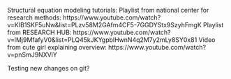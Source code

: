 Structural equation modeling tutorials:
    Playlist from national center for research methods: https://www.youtube.com/watch?v=KIB1SKF5uNw&list=PLzv58M2GAfm4CF5-7GGDYStx9SzyhFmgK
    Playlist from RESEARCH HUB: https://www.youtube.com/watch?v=lMj9MfafyV0&list=PLQ45kJKYgpblHwnN4q2M7y2mLy8SY0x81
    Video from cute girl explaining overview: https://www.youtube.com/watch?v=pnSmJ9NXVlY
    
Testing new changes on git?